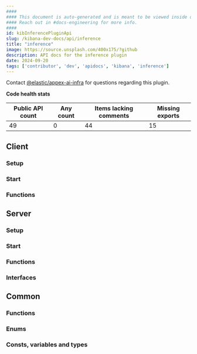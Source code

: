```yaml
---
####
#### This document is auto-generated and is meant to be viewed inside our experimental, new docs system.
#### Reach out in #docs-engineering for more info.
####
id: kibInferencePluginApi
slug: /kibana-dev-docs/api/inference
title: "inference"
image: https://source.unsplash.com/400x175/?github
description: API docs for the inference plugin
date: 2024-09-20
tags: ['contributor', 'dev', 'apidocs', 'kibana', 'inference']
---
```




Contact [@elastic/appex-ai-infra](https://github.com/orgs/elastic/teams/appex-ai-infra) for questions regarding this plugin.

**Code health stats**

| Public API count  | Any count | Items lacking comments | Missing exports |
|-------------------|-----------|------------------------|-----------------|
| 49 | 0 | 44 | 15 |

## Client

### Setup
<DocDefinitionList data={[inferenceObj.client.setup]}/>

### Start
<DocDefinitionList data={[inferenceObj.client.start]}/>

### Functions
<DocDefinitionList data={inferenceObj.client.functions}/>

## Server

### Setup
<DocDefinitionList data={[inferenceObj.server.setup]}/>

### Start
<DocDefinitionList data={[inferenceObj.server.start]}/>

### Functions
<DocDefinitionList data={inferenceObj.server.functions}/>

### Interfaces
<DocDefinitionList data={inferenceObj.server.interfaces}/>

## Common

### Functions
<DocDefinitionList data={inferenceObj.common.functions}/>

### Enums
<DocDefinitionList data={inferenceObj.common.enums}/>

### Consts, variables and types
<DocDefinitionList data={inferenceObj.common.misc}/>

